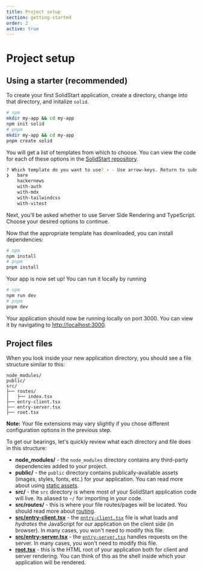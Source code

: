 ```yaml
---
title: Project setup
section: getting-started
order: 2
active: true
---
```


# Project setup

## Using a starter (recommended)

To create your first SolidStart application, create a directory, change into that directory, and initalize `solid`.

```bash
# npm
mkdir my-app && cd my-app
npm init solid
# pnpm
mkdir my-app && cd my-app
pnpm create solid
```

You will get a list of templates from which to choose. You can view the code for each of these options in the [SolidStart repository](https://github.com/solidjs/solid-start/tree/main/examples).

```bash
? Which template do you want to use? › - Use arrow-keys. Return to submit.
❯   bare
    hackernews
    with-auth
    with-mdx
    with-tailwindcss
    with-vitest
```

Next, you'll be asked whether to use Server Side Rendering and TypeScript. Choose your desired options to continue.

Now that the appropriate template has downloaded, you can install dependencies:

```bash
# npm
npm install
# pnpm
pnpm install
```

Your app is now set up! You can run it locally by running

```bash
# npm
npm run dev
# pnpm
pnpm dev
```

Your application should now be running locally on port 3000. You can view it by navigating to [http://localhost:3000](http://localhost:3000).

## Project files

When you look inside your new application directory, you should see a file structure similar to this:

```
node_modules/
public/
src/
├── routes/
│   ├── index.tsx
├── entry-client.tsx
├── entry-server.tsx
├── root.tsx
```

**Note:** Your file extensions may vary slightly if you chose different configuration options in the previous step.

To get our bearings, let's quickly review what each directory and file does in this structure:

- **node_modules/** - the `node_modules` directory contains any third-party dependencies added to your project.
- **public/** - the `public` directory contains publically-available assets (images, styles, fonts, etc.) for your application. You can read more about using [static assets](/core-concepts/static-assets).
- **src/** - the `src` directory is where most of your SolidStart application code will live. Its aliased to `~/` for importing in your code.
- **src/routes/** - this is where your file routes/pages will be located. You should read more about [routing](/core-concepts/routing).
- [**src/entry-client.tsx**](/api/entry-client) - the [`entry-client.tsx`](/api/entry-client) file is what loads and _hydrates_ the JavaScript for our application on the client side (in browser). In many cases, you won't need to modify this file.
- [**src/entry-server.tsx**](/api/entry-server) - the [`entry-server.tsx`](/api/entry-server) handles requests on the server. In many cases, you won't need to modify this file.
- [**root.tsx**](/api/root) - this is the HTML root of your application both for client and server rendering. You can think of this as the shell inside which your application will be rendered.
